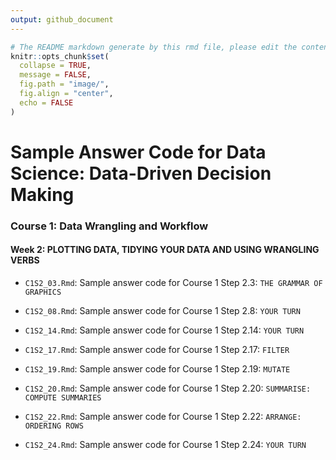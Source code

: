 ```yaml
---
output: github_document
---
```


```r
# The README markdown generate by this rmd file, please edit the content within this R markdown.
knitr::opts_chunk$set(
  collapse = TRUE,
  message = FALSE,
  fig.path = "image/",
  fig.align = "center",
  echo = FALSE
)
```

# Sample Answer Code for Data Science: Data-Driven Decision Making

### Course 1: Data Wrangling and Workflow

#### Week 2: PLOTTING DATA, TIDYING YOUR DATA AND USING WRANGLING VERBS

- `C1S2_03.Rmd`: Sample answer code for Course 1 Step 2.3: `THE GRAMMAR OF GRAPHICS`

- `C1S2_08.Rmd`: Sample answer code for Course 1 Step 2.8: `YOUR TURN`

- `C1S2_14.Rmd`: Sample answer code for Course 1 Step 2.14: `YOUR TURN`

- `C1S2_17.Rmd`: Sample answer code for Course 1 Step 2.17: `FILTER`

- `C1S2_19.Rmd`: Sample answer code for Course 1 Step 2.19: `MUTATE`

- `C1S2_20.Rmd`: Sample answer code for Course 1 Step 2.20: `SUMMARISE: COMPUTE SUMMARIES`

- `C1S2_22.Rmd`: Sample answer code for Course 1 Step 2.22: `ARRANGE: ORDERING ROWS`

- `C1S2_24.Rmd`: Sample answer code for Course 1 Step 2.24: `YOUR TURN`



